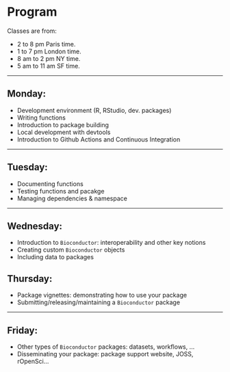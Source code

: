 # Program {-}

Classes are from: 

- 2 to 8 pm Paris time.
- 1 to 7 pm London time.
- 8 am to 2 pm NY time.
- 5 am to 11 am SF time.

--- 

## Monday:

- Development environment (R, RStudio, dev. packages)
- Writing functions
- Introduction to package building
- Local development with devtools
- Introduction to Github Actions and Continuous Integration

--- 

## Tuesday: 

- Documenting functions
- Testing functions and pacakge
- Managing dependencies & namespace

--- 

## Wednesday: 

- Introduction to `Bioconductor`: interoperability and other key notions
- Creating custom `Bioconductor` objects
- Including data to packages

## Thursday: 

- Package vignettes: demonstrating how to use your package
- Submitting/releasing/maintaining a `Bioconductor` package

--- 

## Friday: 

- Other types of `Bioconductor` packages: datasets, workflows, ...
- Disseminating your package: package support website, JOSS, rOpenSci...
